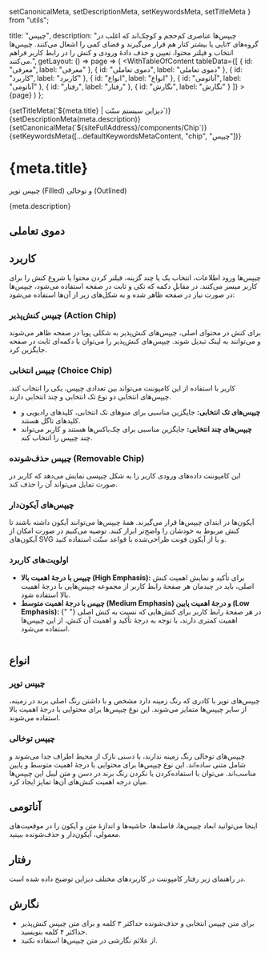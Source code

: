   setCanonicalMeta,
  setDescriptionMeta,
  setKeywordsMeta,
  setTitleMeta
} from "utils";

  title: "چیپس",
  description:
    "چیپس‌ها عناصری کم‌حجم و کوچک‌اند که اغلب در گروه‌های ۲تایی یا بیشتر کنار هم قرار می‌گیرند و فضای کمی را اشغال می‌کنند. چیپس‌ها انتخاب و فیلتر محتوا، تعیین و حذف دادهٔ ورودی و کنش را در رابط کاربر فراهم می‌کنند.",
  getLayout: () => page =>
    (
      <WithTableOfContent
        tableData={[
          { id: "معرفی", label: "معرفی" },
          { id: "دموی تعاملی", label: "دموی تعاملی" },
          { id: "کاربرد", label: "کاربرد" },
          { id: "انواع", label: "انواع" },
          { id: "آناتومی", label: "آناتومی" },
          { id: "رفتار", label: "رفتار" },
          { id: "نگارش", label: "نگارش" }
        ]}
      >
        {page}
      </WithTableOfContent>
    )
};

<Head>
  {setTitleMeta(`${meta.title} | دیزاین سیستم سنّت`)}
  {setDescriptionMeta(meta.description)}
  {setCanonicalMeta(`${siteFullAddress}/components/Chip`)}
  {setKeywordsMeta([...defaultKeywordsMetaContent, "chip", "چیپس"])}
</Head>

<h1>
  <span>{meta.title}</span>
  <AnchorButton anchorId="معرفی" />
</h1>

<p data-subtitle>چیپس‌ توپر (Filled) و توخالی (Outlined)</p>

<p>{meta.description}</p>

<h2>
  <span>دموی تعاملی</span>
  <AnchorButton anchorId="دموی تعاملی" />
</h2>

<ChipDemo />

<h2>
  <span>کاربرد</span>
  <AnchorButton anchorId="کاربرد" />
</h2>

<p>
  چیپس‌ها ورود اطلاعات، انتخاب یک یا چند گزینه، فیلتر کردن محتوا یا شروع کنش را
  برای کاربر میسر می‌کنند. در مقابلِ دکمه که تکی و ثابت در صفحه استفاده می‌شود،
  چیپس‌ها در صورت نیاز در صفحه ظاهر شده و به شکل‌های زیر از آن‌ها استفاده
  می‌شود:
</p>

<h3>
  <span>چیپس کنش‌پذیر (Action Chip)</span>
  <AnchorButton anchorId="چیپس کنش‌پذیر (Action Chip)" />
</h3>

<p>
  برای کنش در محتوای اصلی،‌ چیپس‌های کنش‌پذیر به شکلی پویا در صفحه ظاهر می‌شوند
  و می‌توانند به لینک تبدیل شوند. چیپس‌های کنش‌پذیر را می‌توان با دکمه‌ای ثابت
  در صفحه جایگزین کرد.
</p>

<Divider dotted />

<h3>
  <span>چیپس انتخابی (Choice Chip)</span>
  <AnchorButton anchorId="چیپس انتخابی (Choice Chip)" />
</h3>

<p>
  کاربر با استفاده از این کامپوننت می‌تواند بین تعدادی چیپس، یکی را انتخاب کند.
  چیپس‌های انتخابی دو نوع تک ‌انتخابی و چند انتخابی دارند.
</p>

<ul>
  <li>
    <strong>چیپس‌های تک ‌انتخابی:</strong> جایگزین مناسبی برای منو‌های تک
    ‌انتخابی، کلید‌های رادیویی و کلید‌های تاگل‌ هستند.
  </li>
  <li>
    <strong>چیپس‌های چند ‌انتخابی:</strong> جایگزین مناسبی برای چک‌باکس‌ها هستند
    و کاربر می‌تواند چند چیپس را انتخاب کند.
  </li>
</ul>

<Divider dotted />

<h3>
  <span>چیپس حذف‌شونده (Removable Chip)</span>
  <AnchorButton anchorId="چیپس حذف‌شونده (Removable Chip)" />
</h3>

<p>
  این کامپوننت داده‌های ورودی کاربر را به شکل چیپسی نمایش می‌دهد که کاربر در
  صورت تمایل می‌تواند آن را حذف کند.
</p>

<Divider dotted />

<h3>
  <span>چیپس‌های آیکون‌دار</span>
  <AnchorButton anchorId="چیپس‌های آیکون‌دار" />
</h3>

<p>
  آیکون‌ها در ابتدای چیپس‌ها قرار می‌گیرند. همهٔ چیپس‌ها می‌توانند آیکون داشته
  باشند تا کنش مربوط به خودشان را واضح‌تر ابراز کنند. توصیه می‌کنیم در صورت
  امکان از آیکون‌های SVG و یا از آیکون ‌فونت طراحی‌شده با قواعد سنّت استفاده
  کنید.
</p>

<Divider dotted />

<h3>
  <span>اولویت‌های کاربرد</span>
  <AnchorButton anchorId="اولویت‌های کاربرد" />
</h3>

<ul>
  <li>
    <strong>چیپس با درجهٔ اهمیت بالا (High Emphasis):</strong> برای تأکید و
    نمایش اهمیت کنش اصلی، باید در چیدمان هر صفحهٔ رابط کاربر از مجموعه چیپس‌هایی
    با درجهٔ اهمیت بالا استفاده شود.
  </li>
  <li>
    <strong>
      چیپس با درجهٔ اهمیت متوسط (Medium Emphasis) و درجهٔ اهمیت پایین (Low
      Emphasis):
    </strong>{" "}
    در هر صفحهٔ رابط کاربر برای کنش‌هایی که نسبت به کنش اصلی اهمیت کمتری دارند،
    با توجه به درجهٔ تأکید و اهمیت آن کنش، از این چیپس‌ها استفاده می‌شود.
  </li>
</ul>

<div data-columnWrapper>
  <Row>
    <Column all="12" sm="6">
      <div data-column>
        <Image
          caption="درجهٔ اهمیت چیپس در رابط کاربر، انتخاب نوع و شکل ظاهری آن را مشخص می کند."
          imageProps={{
            src: "/static/media/chip-emphasis-1.svg",
            alt: "درجهٔ اهمیت چیپس در رابط کاربر، انتخاب نوع و شکل ظاهری آن را مشخص می کند.",
            unoptimized: true,
            width: 422,
            height: 360
          }}
        />
      </div>
    </Column>
    <Column all="12" sm="6">
      <div data-column>
        <Image
          imageProps={{
            src: "/static/media/chip-emphasis-2.svg",
            alt: "درجهٔ اهمیت چیپس در رابط کاربر، انتخاب نوع و شکل ظاهری آن را مشخص می کند.",
            unoptimized: true,
            width: 422,
            height: 360
          }}
        />
      </div>
    </Column>
  </Row>
</div>

<div>
  <p></p>
  <Divider spaced />
</div>

<h2>
  <span>انواع</span>
  <AnchorButton anchorId="انواع" />
</h2>

<h3>
  <span>چیپس توپر</span>
  <AnchorButton anchorId="چیپس توپر" />
</h3>

<p>
  چیپس‌های توپر با کادری که رنگ زمینه دارد مشخص و با داشتن رنگ اصلی برند در
  زمینه، از سایر چیپس‌ها متمایز می‌شوند. این نوع چیپس‌ها برای محتوایی با درجهٔ
  اهمیت بالا استفاده می‌شوند.
</p>

<Divider dotted />

<h3>
  <span>چیپس توخالی</span>
  <AnchorButton anchorId="چیپس توخالی" />
</h3>

<p>
  چیپس‌های توخالی رنگ زمینه ندارند، با دسنی نازک از محیط اطراف جدا می‌شوند و
  شامل متنی ساده‌اند. این نوع چیپس‌ها برای محتوایی با درجهٔ اهمیت متوسط و پایین
  مناسب‌اند. می‌توان با استفاده‌کردن یا نکردن رنگ برند در دسن و متن لیبل این
  چیپس‌ها میان درجه اهمیت کنش‌های آن‌ها تمایز ایجاد کرد.
</p>

<Divider spaced />

<h2>
  <span>آناتومی</span>
  <AnchorButton anchorId="آناتومی" />
</h2>

<p>
  اینجا می‌توانید ابعاد چیپس‌ها، فاصله‌ها، حاشیه‌ها و اندازهٔ متن و آیکون را در
  موقعیت‌های معمولی، آیکون‌دار و حذف‌شونده ببینید.
</p>

<div data-columnWrapper>
  <Row>
    <Column all="12" sm="6">
      <div data-column>
        <Anatomy
          caption="چیپس"
          imageProps={{
            mainSrc: "/static/media/chip-anatomy-1.svg",
            specSrc: "/static/media/chip-anatomy-1-spec.svg",
            alt: "چیپس",
            unoptimized: true,
            width: 200,
            height: 200
          }}
        />
      </div>
    </Column>
    <Column all="12" sm="6">
      <div data-column>
        <Anatomy
          caption="چیپس آیکون‌دار"
          imageProps={{
            mainSrc: "/static/media/chip-anatomy-2.svg",
            specSrc: "/static/media/chip-anatomy-2-spec.svg",
            alt: "چیپس آیکون‌دار",
            unoptimized: true,
            width: 200,
            height: 200
          }}
        />
      </div>
    </Column>
    <Column all="12" sm="6">
      <div data-column>
        <Anatomy
          caption="چیپس حذف‌شونده"
          imageProps={{
            mainSrc: "/static/media/chip-anatomy-3.svg",
            specSrc: "/static/media/chip-anatomy-3-spec.svg",
            alt: "چیپس حذف‌شونده",
            unoptimized: true,
            width: 200,
            height: 200
          }}
        />
      </div>
    </Column>
    <Column all="12" sm="6">
      <div data-column>
        <Anatomy
          caption="چیپس آیکون‌دار حذف‌شونده"
          imageProps={{
            mainSrc: "/static/media/chip-anatomy-4.svg",
            specSrc: "/static/media/chip-anatomy-4-spec.svg",
            alt: "چیپس آیکون‌دار حذف‌شونده",
            unoptimized: true,
            width: 200,
            height: 200
          }}
        />
      </div>
    </Column>
  </Row>
</div>

<div>
  <p></p>
  <Divider spaced />
</div>

<h2>
  <span>رفتار</span>
  <AnchorButton anchorId="رفتار" />
</h2>

<p>
  در راهنمای زیر رفتار کامپوننت در کاربردهای مختلف دیزاین توضیح داده شده است.
</p>

<div data-columnWrapper>
  <Row>
    <Column all="12">
      <div data-column>
        <Behaviour
          variant="do"
          caption="چیپس کنش‌پذیر زیر محتوای اصلی قرار می‌گیرد و کنش‌های مربوط به آن را نمایش می‌دهد. همچنین شروع کنش در محتوای اصلی را برای کاربر فراهم می‌کند."
          imageProps={{
            src: "/static/media/chip-behaviour-1.svg",
            alt: "چیپس کنش‌پذیر زیر محتوای اصلی قرار می‌گیرد و کنش‌های مربوط به آن را نمایش می‌دهد. همچنین شروع کنش در محتوای اصلی را برای کاربر فراهم می‌کند.",
            unoptimized: true,
            width: 860,
            height: 454
          }}
        />
      </div>
    </Column>
    <Column all="12">
      <div data-column>
        <Behaviour
          variant="do"
          caption="با انتخاب هر چیپس تک ‌انتخابی، بقیهٔ چیپس‌های آن گروه خود به خود از حالت انتخاب‌شده خارج می‌شوند و به وضعیت انتخاب‌نشده برمی‌گردند."
          imageProps={{
            src: "/static/media/chip-behaviour-2.svg",
            alt: "با انتخاب هر چیپس تک ‌انتخابی، بقیهٔ چیپس‌های آن گروه خود به خود از حالت انتخاب‌شده خارج می‌شوند و به وضعیت انتخاب‌نشده برمی‌گردند.",
            unoptimized: true,
            width: 860,
            height: 438
          }}
        />
      </div>
    </Column>
    <Column all="12">
      <div data-column>
        <Behaviour
          variant="do"
          caption="هر چیپس حذف‌شونده نماینده‌ی شرطی است که روی محتوای اصلی تاثیر می‌گذارد. با انتخاب آیکون حذف آن، چیپس از وضعیت فعال خارج می‌شود و اثری که بر محتوا داشته نیز از بین می‌رود."
          imageProps={{
            src: "/static/media/chip-behaviour-3.svg",
            alt: "هر چیپس حذف‌شونده نماینده‌ی شرطی است که روی محتوای اصلی تاثیر می‌گذارد. با انتخاب آیکون حذف آن، چیپس از وضعیت فعال خارج می‌شود و اثری که بر محتوا داشته نیز از بین می‌رود.",
            unoptimized: true,
            width: 860,
            height: 438
          }}
        />
      </div>
    </Column>
  </Row>
</div>

<div>
  <p></p>
  <Divider spaced />
</div>

<h2>
  <span>نگارش</span>
  <AnchorButton anchorId="نگارش" />
</h2>

<ul>
  <li>
    برای متن چیپس انتخابی و حذف‌شونده حداکثر ۳ کلمه و برای متن چیپس کنش‌پذیر
    حداکثر ۴ کلمه بنویسید.
  </li>
  <li>از علائم نگارشی در متن چیپس‌ها استفاده نکنید.</li>
</ul>
